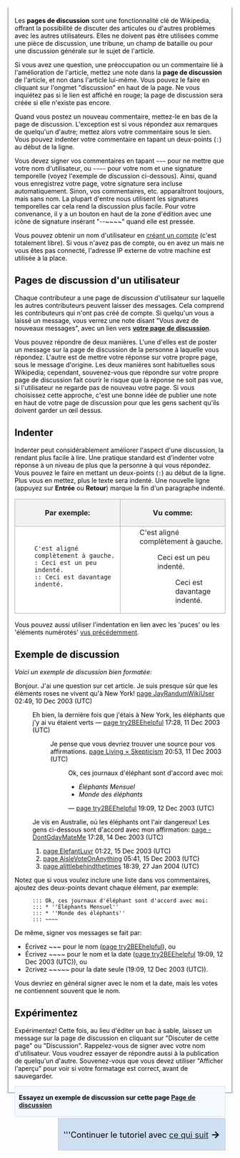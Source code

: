 {{fr/Archive/Community/Navtab Tutoriel|This=5}}

<div style="border:2px solid #A3B1BF; padding:.5em 1em 1em 1em; border-top:none; background-color:#fff; color:#000">
{{fr/Archive/Table des matières droite}}
Les '''pages de discussion''' sont une fonctionnalité clé de Wikipedia, offrant la possibilité de discuter des articules ou d'autres problèmes avec les autres utilisateurs. Elles ne doivent pas être utilisées comme une pièce de discussion, une tribune, un champ de bataille ou pour une discussion générale sur le sujet de l'article.

Si vous avez une question, une préoccupation ou un commentaire lié à l'amélioration de l'article, mettez une note dans la '''page de discussion''' de l'article, et non dans l'article lui-même. Vous pouvez le faire en cliquant sur l'ongmet "discussion" en haut de la page. Ne vous inquiétez pas si le lien est affiché en rouge; la page de discussion sera créée si elle n'existe pas encore.

Quand vous postez un nouveau commentaire, mettez-le en bas de la page de discussion. L'exception est si vous répondez aux remarques de quelqu'un d'autre; mettez alors votre commentaire sous le sien. Vous pouvez indenter votre commentaire en tapant un deux-points (<tt>:</tt>) au début de la ligne.

Vous devez signer vos commentaires en tapant <tt><nowiki>~~~</nowiki></tt> pour ne mettre que votre nom d'utilisateur, ou <tt><nowiki>~~~~</nowiki></tt> pour votre nom et une signature temporelle (voyez l'exemple de discussion ci-dessous). Ainsi, quand vous enregistrez votre page, votre signature sera incluse automatiquement. Sinon, vos commentaires, etc. apparaîtront toujours, mais sans nom. La plupart d'entre nous utilisent les signatures temporelles car cela rend la discussion plus facile. Pour votre convenance, il y a un  bouton en haut de la zone d'édition avec une icône de signature insérant <nowiki>"--~~~~"</nowiki> quand elle est pressée.

Vous pouvez obtenir un nom d'utilisateur en [[Special:Userlogin|créant un compte]] (c'est totalement libre). Si vous n'avez pas de compte, ou en avez un mais ne vous êtes pas connecté, l'adresse IP externe de votre machine est utilisée à la place.

== Pages de discussion d'un utilisateur ==
Chaque contributeur a une page de discussion d'utilisateur sur laquelle les autres contributeurs peuvent laisser des messages. Cela comprend les contributeurs qui n'ont pas créé de compte. Si quelqu'un vous a laissé un message, vous verrez une note disant "Vous avez de nouveaux messages", avec un lien vers '''[[Special:Mytalk|votre page de discussion]]'''.

Vous pouvez répondre de deux manières. L'une d'elles est de poster un message sur la page de discussion de la personne à laquelle vous répondez. L'autre est de mettre votre réponse sur votre propre page, sous le message d'origine. Les deux manières sont habituelles sous Wikipedia; cependant, souvenez-vous que répondre sur votre propre page de discussion fait courir le risque que la réponse ne soit pas vue, si l'utilisateur ne regarde pas de nouveau votre page. Si vous choisissez cette approche, c'est une bonne idée de publier une note en haut de votre page de discussion pour que les gens sachent qu'ils doivent garder un œil dessus.

== Indenter ==
Indenter peut considérablement améliorer l'aspect d'une discussion, la rendant plus facile à lire. Une pratique standard est d'indenter votre réponse à un niveau de plus que la personne à qui vous répondez.
Vous pouvez le faire en mettant un deux-points (<tt>:</tt>) au début de la ligne. Plus vous en mettez, plus le texte sera indenté. Une nouvelle ligne (appuyez sur '''Entrée''' ou '''Retour''') marque la fin d'un paragraphe indenté.

{| style="background: #f9f9f9; width: 100%; border: 1px #aaa solid; border-collapse: collapse; margin: 1em 1em 1em 0;"
! style="background: #f2f2f2; border: 1px #aaa solid; width: 50%;" | Par exemple:
! style="background: #f2f2f2; border: 1px #aaa solid; width: 50%;" | Vu comme:
|-
| style="border: 1px #aaa solid; padding: 0.2em;"|
: <tt>C'est aligné complètement à gauche.</tt>
: <tt><nowiki>: </nowiki>Ceci est un  peu indenté.</tt>
: <tt><nowiki>:: </nowiki>Ceci est davantage indenté.</tt>
| style="border: 1px #aaa solid; padding: 0.2em;"|
: C'est aligné complètement à gauche.
:: Ceci est un peu indenté.
::: Ceci est davantage indenté.
|}

Vous pouvez aussi utiliser l'indentation en lien avec les 'puces' ou les 'éléments numérotés' [[fr/Archive/Community/Tutoriel de formatage#listes|vus précédemment]].

== Exemple de discussion ==
''Voici un exemple de discussion bien formatée:''

Bonjour. J'ai une question sur cet article. Je suis presque sûr que les éléments roses ne vivent qu'à New York! [https://www.wikipedia.org/wiki/User page JayRandumWikiUser] 02:49, 10 Dec 2003 (UTC)
: Eh bien, la dernière fois que j'étais à New York, les éléphants que j'y ai vu étaient verts &mdash; [https://www.wikipedia.org/wiki/User page try2BEEhelpful] 17:28, 11 Dec 2003 (UTC)
:: Je pense que vous devriez trouver une source pour vos affirmations. [https://www.wikipedia.org/wiki/User page Living&nbsp;&times;&nbsp;Skepticism] 20:53, 11 Dec 2003 (UTC)
::: Ok, ces journaux d'éléphant sont d'accord avec moi:
:::* ''Éléphants Mensuel''
:::* ''Monde des éléphants''
::: &mdash; [https://www.wikipedia.org/wiki/User page try2BEEhelpful] 19:09, 12 Dec 2003 (UTC)
: Je vis en Australie, où les éléphants ont l'air dangereux! Les gens ci-dessous sont d'accord avec mon affirmation: [https://www.wikipedia.org/wiki/User page -DontGdayMateMe] 17:28, 14 Dec 2003 (UTC)
:# [https://www.wikipedia.org/wiki/User page ElefantLuvr] 01:22, 15 Dec 2003 (UTC)
:# [https://www.wikipedia.org/wiki/User page AisleVoteOnAnything] 05:41, 15 Dec 2003 (UTC)
:# [https://www.wikipedia.org/wiki/User page alittlebehindthetimes] 18:39, 27 Jan 2004 (UTC)

Notez que si vous voulez inclure une liste dans vos commentaires, ajoutez des deux-points devant chaque élément, par exemple:

: <tt><nowiki>::: Ok, ces journaux d'éléphant sont d'accord avec moi:</nowiki><br/></tt>
: <tt><nowiki>::: * ''Éléphants Mensuel''</nowiki><br/></tt>
: <tt><nowiki>::: * ''Monde des éléphants''</nowiki><br/></tt>
: <tt><nowiki>::: ~~~~</nowiki></tt>

De même, signer vos messages se fait par:
* Écrivez <nowiki>~~~</nowiki> pour le nom ([https://www.wikipedia.org/wiki/User page try2BEEhelpful]), ou
* Écrivez <nowiki>~~~~</nowiki> pour le nom et la date ([https://www.wikipedia.org/wiki/User page try2BEEhelpful] 19:09, 12 Dec 2003 (UTC)), ou
* 2crivez <nowiki>~~~~~</nowiki> pour la date seule (19:09, 12 Dec 2003 (UTC)).

Vous devriez en général signer avec le nom et la date, mais les votes ne contiennent souvent que le nom.

== Expérimentez ==
Expérimentez! Cette fois, au lieu d'éditer un bac à sable, laissez un message sur la page de discussion en cliquant sur "Discuter de cette page" ou "Discussion". Rappelez-vous de signer avec votre nom d'utilisateur. Vous voudrez essayer de répondre aussi à la publication de quelqu'un d'autre. Souvenez-vous que vous devez utiliser "Afficher l'aperçu" pour voir si votre formatage est correct, avant de sauvegarder.

<div style="float: right; background-color:#f5faff; color: #000; padding: .2em .6em; font-size: 100%; border: 1px solid #cedff2; margin-bottom:3px;">'''Essayez un exemple de discussion sur cette page [[en/Tutoriel de pages de discussion|Page de discussion]]'''</div>{{en/-}}

<div style="float:right; margin-top: 0.0em; margin-bottom:3px; background-color: #cedff2; color: #000; padding: .2em .6em; font-size: 130%; border: 1px solid #B8C7D9;">'''Continuer le tutoriel avec [[fr/Suite du tutoriel|ce qui suit]]<span style="font-size: larger; font-weight: bold;"> →</span></div>
</div><noinclude></noinclude>